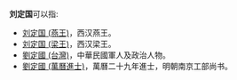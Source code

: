 '''刘定国'''可以指:
*[[刘定国_(燕王)|刘定国 (燕王)]]，西汉燕王。
*[[刘定国_(梁王)|刘定国 (梁王)]]，西汉梁王。
*[[劉定國_(台灣)|劉定國 (台灣)]]，中華民國軍人及政治人物。
*[[劉定國_(萬曆進士)|劉定國 (萬曆進士)]]，萬曆二十九年進士，明朝南京工部尚书。

{{消歧义|D定国|Cat=三字刘姓人名消歧义}}